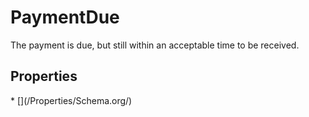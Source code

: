 # PaymentDue

The payment is due, but still within an acceptable time to be received.

## Properties

<Grid>
* [](/Properties/Schema.org/)

</Grid>

